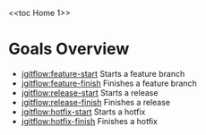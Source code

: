 <<toc Home 1>>
= Goals Overview =
* [[goals/feature-start|jgitflow:feature-start]] Starts a feature branch
* [[goals/feature-finish|jgitflow:feature-finish]] Finishes a feature branch
* [[goals/release-start|jgitflow:release-start]] Starts a release
* [[goals/release-finish|jgitflow:release-finish]] Finishes a release
* [[goals/hotfix-start|jgitflow:hotfix-start]] Starts a hotfix
* [[goals/hotfix-finish|jgitflow:hotfix-finish]] Finishes a hotfix